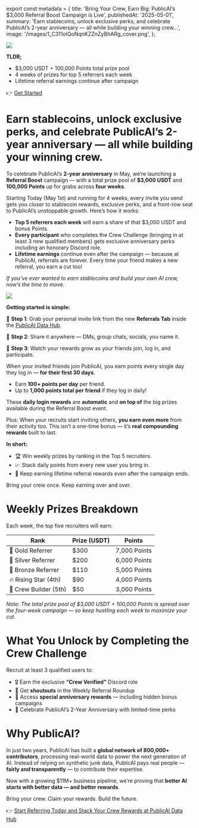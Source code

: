﻿export const metadata = {
  title:
    'Bring Your Crew, Earn Big: PublicAI’s $3,000 Referral Boost Campaign is Live',
  publishedAt: '2025-05-01',
  summary:
    'Earn stablecoins, unlock exclusive perks, and celebrate PublicAI’s 2-year anniversary — all while building your winning crew…',
  image: '/images/1_C311olQoNqnKZZnZyBhARg_cover.png',
};

![](/images/1_C311olQoNqnKZZnZyBhARg.png)

**TLDR;**

- $3,000 USDT + 100,000 Points total prize pool
- 4 weeks of prizes for top 5 referrers each week
- Lifetime referral earnings continue after campaign

👉 [Get Started](https://beta.publicai.io/referral)

# Earn stablecoins, unlock exclusive perks, and celebrate PublicAI’s 2-year anniversary — all while building your winning crew.

To celebrate PublicAI’s **2-year anniversary** in May, we’re launching a **Referral Boost** campaign — with a total prize pool of **$3,000 USDT** and **100,000 Points** up for grabs across **four weeks**.

Starting Today (May 1st) and running for 4 weeks, every invite you send gets you closer to stablecoin rewards, exclusive perks, and a front-row seat to PublicAI’s unstoppable growth. Here’s how it works:

- **Top 5 referrers each week** will earn a share of that $3,000 USDT and bonus Points.
- **Every participant** who completes the Crew Challenge (bringing in at least 3 new qualified members) gets exclusive anniversary perks including an honorary Discord role.
- **Lifetime earnings** continue even after the campaign — because at PublicAI, referrals are forever. Every time your friend makes a new referral, you earn a cut too!

_If you’ve ever wanted to earn stablecoins and build your own AI crew, now’s the time to move._

![](/images/1_bR0-gXFRenM5kOPdOTJgBQ.png)

**Getting started is simple:**

🔹 **Step 1**: Grab your personal invite link from the new **Referrals Tab** inside the [PublicAI Data Hub](https://beta.publicai.io/).

🔹 **Step 2**: Share it anywhere — DMs, group chats, socials, you name it.

🔹 **Step 3**: Watch your rewards grow as your friends join, log in, and participate.

When your invited friends join PublicAI, you earn points every single day they log in — **for their first 30 days**.

- Earn **100+ points per day** per friend.
- Up to **1,000 points total per friend** if they log in daily!

These **daily login rewards** are **automatic** and **on top of** the big prizes available during the Referral Boost event.

Plus: When your recruits start inviting others, **you earn even more** from their activity too. This isn’t a one-time bonus — it’s **real compounding rewards** built to last.

**In short:**

- 🏆 Win weekly prizes by ranking in the Top 5 recruiters.
- 📈 Stack daily points from every new user you bring in.
- 💸 Keep earning lifetime referral rewards even after the campaign ends.

Bring your crew once. Keep earning over and over.

# Weekly Prizes Breakdown

Each week, the top five recruiters will earn:

| Rank                  | Prize (USDT) | Points       |
| --------------------- | ------------ | ------------ |
| 🥇 Gold Referrer      | $300         | 7,000 Points |
| 🥈 Silver Referrer    | $200         | 6,000 Points |
| 🥉 Bronze Referrer    | $110         | 5,000 Points |
| 🔥 Rising Star (4th)  | $90          | 4,000 Points |
| 🌱 Crew Builder (5th) | $50          | 3,000 Points |

_Note: The total prize pool of $3,000 USDT + 100,000 Points is spread over the four-week campaign — so keep hustling each week to maximize your cut._

# What You Unlock by Completing the Crew Challenge

Recruit at least 3 qualified users to:

- 🎖️ Earn the exclusive **“Crew Verified”** Discord role
- 📣 Get **shoutouts** in the Weekly Referral Roundup
- 🎁 Access **special anniversary rewards** — including hidden bonus campaigns
- 🎂 Celebrate PublicAI’s 2-Year Anniversary with limited-time perks

# Why PublicAI?

In just two years, PublicAI has built a **global network of 800,000+ contributors**, processing real-world data to power the next generation of AI. Instead of relying on synthetic junk data, PublicAI pays real people — **fairly and transparently** — to contribute their expertise.

Now with a growing $11M+ business pipeline, we’re proving that **better AI starts with better data — and better rewards**.

Bring your crew. Claim your rewards. Build the future.

👉 [Start Referring Today and Stack Your Crew Rewards at PublicAI Data Hub](https://beta.publicai.io/referral)
